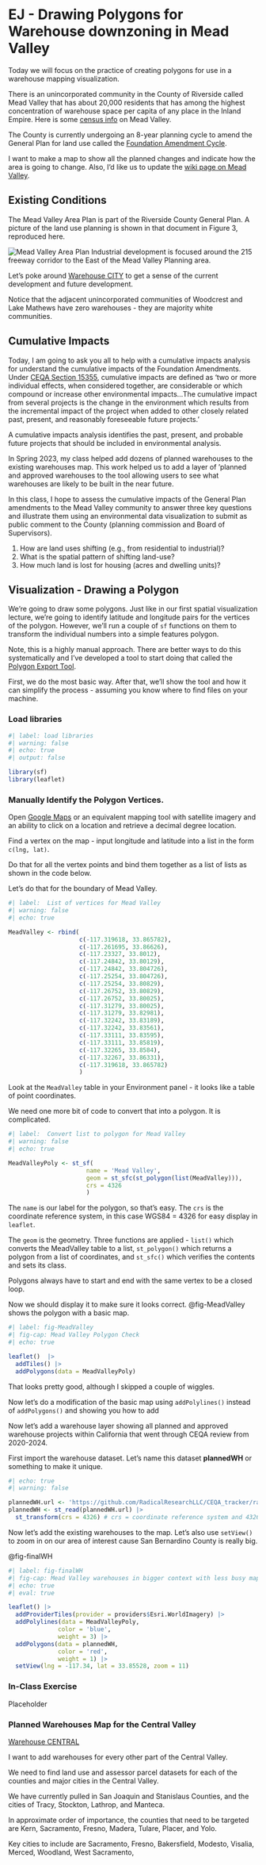 # EJ - Drawing Polygons for Warehouse downzoning in Mead Valley {#sec-EJPolygons}

::: {.callout-note appearance="simple"}
Today we will focus on the practice of creating polygons for use in a warehouse mapping visualization.
:::

There is an unincorporated community in the County of Riverside called Mead Valley that has about 20,000 residents that has among the highest concentration of warehouse space per capita of any place in the Inland Empire.  Here is some [census info](https://censusreporter.org/profiles/16000US0646646-mead-valley-ca/) on Mead Valley.

The County is currently undergoing an 8-year planning cycle to amend the General Plan for land use called the [Foundation Amendment Cycle](https://planning.rctlma.org/2024-general-plan-foundation-amendment-cycle).  

I want to make a map to show all the planned changes and indicate how the area is going to change. Also, I'd like us to update the [wiki page on Mead Valley](https://en.wikipedia.org/wiki/Mead_Valley,_California).  

## Existing Conditions

The Mead Valley Area Plan is part of the Riverside County General Plan.  A picture of the land use planning is shown in that document in Figure 3, reproduced here.  

![Mead Valley Area Plan](images/MeadValley_plan.png){#fig-siteMap}
Industrial development is focused around the 215 freeway corridor to the East of the Mead Valley Planning area.  

Let's poke around [Warehouse CITY](https://radicalresearch.shinyapps.io/WarehouseCITY/) to get a sense of the current development and future development.

Notice that the adjacent unincorporated communities of Woodcrest and Lake Mathews have zero warehouses - they are majority white communities.  

## Cumulative Impacts

Today, I am going to ask you all to help with a cumulative impacts analysis for understand the cumulative impacts of the Foundation Amendments. Under [CEQA Section 15355](https://ceqaportal.org/tp/AEP%20CEQA%20Portal_Cumulative%20Impacts.pdf), cumulative impacts are defined as 'two or more individual effects, when considered together, are considerable or which compound or increase other environmental impacts...The cumulative impact from several projects is the change in the environment which results from the incremental impact of the project when added to other closely related past, present, and reasonably foreseeable future projects.'

A cumulative impacts analysis identifies the past, present, and probable future projects that should be included in environmental analysis.

In Spring 2023, my class helped add dozens of planned warehouses to the existing warehouses map. This work helped us to add a layer of 'planned and approved warehouses to the tool allowing users to see what warehouses are likely to be built in the near future.

In this class, I hope to assess the cumulative impacts of the General Plan amendments to the Mead Valley community to answer three key questions and illustrate them using an environmental data visualization to submit as public comment to the County (planning commission and Board of Supervisors).

1) How are land uses shifting (e.g., from residential to industrial)?
2) What is the spatial pattern of shifting land-use?
3) How much land is lost for housing (acres and dwelling units)?

## Visualization - Drawing a Polygon

We're going to draw some polygons. Just like in our first spatial visualization lecture, we're going to identify latitude and longitude pairs for the vertices of the polygon. However, we'll run a couple of `sf` functions on them to transform the individual numbers into a simple features polygon.  

Note, this is a highly manual approach. There are better ways to do this systematically and I've developed a tool to start doing that called  the [Polygon Export Tool](https://radicalresearch.shinyapps.io/PolygonExportTool/).  

First, we do the most basic way.  After that, we'll show the tool and how it can simplify the process - assuming you know where to find files on your machine.  

### Load libraries

```r
#| label: load libraries
#| warning: false
#| echo: true
#| output: false

library(sf)
library(leaflet)
```

### Manually Identify the Polygon Vertices.

Open [Google Maps](https://www.google.com/maps) or an equivalent mapping tool with satellite imagery and an ability to click on a location and retrieve a decimal degree location.

Find a vertex on the map - input longitude and latitude into a list in the form `c(lng, lat)`.

Do that for all the vertex points and bind them together as a list of lists as shown in the code below.

Let's do that for the boundary of Mead Valley.  

```r
#| label:  List of vertices for Mead Valley
#| warning: false
#| echo: true

MeadValley <- rbind(
                    c(-117.319618, 33.865782),
                    c(-117.261695, 33.86626),
                    c(-117.23327, 33.8012),
                    c(-117.24842, 33.80129),
                    c(-117.24842, 33.804726),
                    c(-117.25254, 33.804726),
                    c(-117.25254, 33.80829),
                    c(-117.26752, 33.80829),
                    c(-117.26752, 33.80025),
                    c(-117.31279, 33.80025),
                    c(-117.31279, 33.82981),
                    c(-117.32242, 33.83189),
                    c(-117.32242, 33.83561),
                    c(-117.33111, 33.83595),
                    c(-117.33111, 33.85819),
                    c(-117.32265, 33.8584),
                    c(-117.32267, 33.86331),
                    c(-117.319618, 33.865782)
                    )
```

Look at the `MeadValley` table in your Environment panel - it looks like a table of point coordinates.

We need one more bit of code to convert that into a polygon. It is complicated.

```r
#| label:  Convert list to polygon for Mead Valley
#| warning: false
#| echo: true

MeadValleyPoly <- st_sf(
                      name = 'Mead Valley', 
                      geom = st_sfc(st_polygon(list(MeadValley))), 
                      crs = 4326
                      )
```

The `name` is our label for the polygon, so that's easy. The `crs` is the coordinate reference system, in this case WGS84 = 4326 for easy display in `leaflet`.

The `geom` is the geometry. Three functions are applied - `list()` which converts the MeadValley table to a list, `st_polygon()` which returns a polygon from a list of coordinates, and `st_sfc()` which verifies the contents and sets its class.

::: {.callout-note appearance="simple"}
Polygons always have to start and end with the same vertex to be a closed loop.
:::

Now we should display it to make sure it looks correct. @fig-MeadValley shows the polygon with a basic map.

```r
#| label: fig-MeadValley 
#| fig-cap: Mead Valley Polygon Check
#| echo: true

leaflet()  |>  
  addTiles() |> 
  addPolygons(data = MeadValleyPoly)
```

That looks pretty good, although I skipped a couple of wiggles.

Now let's do a modification of the basic map using `addPolylines()` instead of `addPolygons()` and showing you how to add 


Now let's add a warehouse layer showing all planned and approved warehouse projects within California that went through CEQA review from 2020-2024.

First import the warehouse dataset.  Let's name this dataset **plannedWH** or something to make it unique.

```r
#| echo: true
#| warning: false

plannedWH.url <- 'https://github.com/RadicalResearchLLC/CEQA_tracker/raw/main/CEQA_WH.geojson'
plannedWH <- st_read(plannedWH.url) |> 
  st_transform(crs = 4326) # crs = coordinate reference system and 4326 is WGS84

```

Now let's add the existing warehouses to the map. Let's also use `setView()` to zoom in on our area of interest cause San Bernardino County is really big.

@fig-finalWH

```r
#| label: fig-finalWH 
#| fig-cap: Mead Valley warehouses in bigger context with less busy map.
#| echo: true
#| eval: true

leaflet() |> 
  addProviderTiles(provider = providers$Esri.WorldImagery) |> 
  addPolylines(data = MeadValleyPoly,
              color = 'blue',
              weight = 3) |> 
  addPolygons(data = plannedWH,
              color = 'red',
              weight = 1) |> 
  setView(lng = -117.34, lat = 33.85528, zoom = 11)
```

### In-Class Exercise

Placeholder

### Planned Warehouses Map for the Central Valley

[Warehouse CENTRAL](https://radicalresearch.shinyapps.io/WarehouseCENTRAL/)

I want to add warehouses for every other part of the Central Valley.  

We need to find land use and assessor parcel datasets for each of the counties and major cities in the Central Valley.

We have currently pulled in San Joaquin and Stanislaus Counties, and the cities of Tracy, Stockton, Lathrop, and Manteca.

In approximate order of importance, the counties that need to be targeted are Kern, Sacramento, Fresno, Madera, Tulare, Placer, and Yolo.  

Key cities to include are Sacramento, Fresno, Bakersfield, Modesto, Visalia, Merced, Woodland, West Sacramento,
